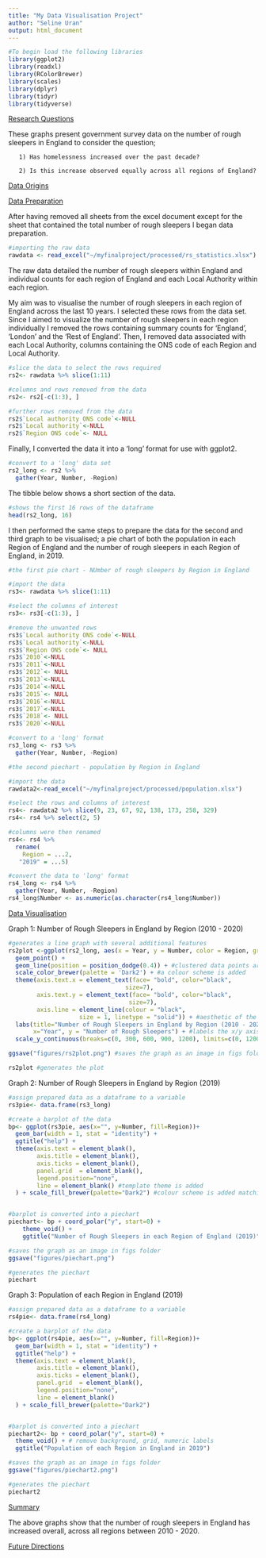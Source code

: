 ```yaml
---
title: "My Data Visualisation Project"
author: "Seline Uran"
output: html_document
---
```

```r
#To begin load the following libraries
library(ggplot2)
library(readxl)
library(RColorBrewer)
library(scales)
library(dplyr)
library(tidyr)
library(tidyverse)
```

<span style="text-decoration:underline">Research Questions</span>

These graphs present government survey data on the number of rough sleepers in England to consider the question; 

       1) Has homelessness increased over the past decade? 

       2) Is this increase observed equally across all regions of England? 

<span style="text-decoration:underline">Data Origins</span>

<span style="text-decoration:underline">Data Preparation</span>

After having removed all sheets from the excel document except for the sheet that contained the total number of rough sleepers I began data preparation. 

```r
#importing the raw data
rawdata <- read_excel("~/myfinalproject/processed/rs_statistics.xlsx")
```

The raw data detailed the number of rough sleepers within England and individual counts for each region of England and each Local Authority within each region. 

My aim was to visualise the number of rough sleepers in each region of England across the last 10 years. I selected these rows from the data set. Since I aimed to visualize the number of rough sleepers in each region individually I removed the rows containing summary counts for 'England', 'London' and the 'Rest of England'. Then, I removed data associated with each Local Authority, columns containing the ONS code of each Region and Local Authority. 

```r
#slice the data to select the rows required
rs2<- rawdata %>% slice(1:11)

#columns and rows removed from the data
rs2<- rs2[-c(1:3), ]

#further rows removed from the data
rs2$`Local authority ONS code`<-NULL
rs2$`Local authority`<-NULL
rs2$`Region ONS code`<- NULL
```

Finally, I converted the data it into a 'long' format for use with ggplot2.

```r
#convert to a 'long' data set
rs2_long <- rs2 %>% 
  gather(Year, Number, -Region)
```

The tibble below shows a short section of the data. 

```r
#shows the first 16 rows of the dataframe
head(rs2_long, 16)
```

I then performed the same steps to prepare the data for the second and third graph to be visualised; a pie chart of both the population in each Region of England and the number of rough sleepers in each Region of England, in 2019. 

```r
#the first pie chart - NUmber of rough sleepers by Region in England

#import the data
rs3<- rawdata %>% slice(1:11)

#select the columns of interest
rs3<- rs3[-c(1:3), ]

#remove the unwanted rows
rs3$`Local authority ONS code`<-NULL
rs3$`Local authority`<-NULL
rs3$`Region ONS code`<- NULL
rs3$`2010`<-NULL
rs3$`2011`<-NULL
rs3$`2012`<- NULL
rs3$`2013`<-NULL
rs3$`2014`<-NULL
rs3$`2015`<- NULL
rs3$`2016`<-NULL
rs3$`2017`<-NULL
rs3$`2018`<- NULL
rs3$`2020`<-NULL

#convert to a 'long' format
rs3_long <- rs3 %>% 
  gather(Year, Number, -Region)

#the second piechart - population by Region in England

#import the data
rawdata2<-read_excel("~/myfinalproject/processed/population.xlsx")

#select the rows and columns of interest
rs4<- rawdata2 %>% slice(9, 23, 67, 92, 138, 173, 258, 329)
rs4<- rs4 %>% select(2, 5)

#columns were then renamed
rs4<- rs4 %>% 
  rename(
    Region = ...2,
   "2019" = ...5)

#convert the data to 'long' format
rs4_long <- rs4 %>% 
  gather(Year, Number, -Region)
rs4_long$Number <- as.numeric(as.character(rs4_long$Number))
```

<span style="text-decoration:underline">Data Visualisation</span> 

Graph 1: Number of Rough Sleepers in England by Region (2010 - 2020)

```r
#generates a line graph with several additional features
rs2plot <-ggplot(rs2_long, aes(x = Year, y = Number, color = Region, group = Region)) +
  geom_point() +
  geom_line(position = position_dodge(0.4)) + #clustered data points are distributed
  scale_color_brewer(palette = 'Dark2') + #a colour scheme is added
  theme(axis.text.x = element_text(face= "bold", color="black", 
                                 size=7),
        axis.text.y = element_text(face= "bold", color="black", 
                                  size=7),
        axis.line = element_line(colour = "black", 
                    size = 1, linetype = "solid")) + #aesthetic of the x/y axis
  labs(title="Number of Rough Sleepers in England by Region (2010 - 2020)",
       x="Year", y = "Number of Rough Sleepers") + #labels the x/y axis and title for plot
  scale_y_continuous(breaks=c(0, 300, 600, 900, 1200), limits=c(0, 1200)) #adjust the scale

ggsave("figures/rs2plot.png") #saves the graph as an image in figs folder
```

```r
rs2plot #generates the plot
```


Graph 2: Number of Rough Sleepers in England by Region (2019) 

```r
#assign prepared data as a dataframe to a variable
rs3pie<- data.frame(rs3_long)

#create a barplot of the data
bp<- ggplot(rs3pie, aes(x="", y=Number, fill=Region))+
  geom_bar(width = 1, stat = "identity") + 
  ggtitle("help") +
  theme(axis.text = element_blank(),
        axis.title = element_blank(),
        axis.ticks = element_blank(),
        panel.grid  = element_blank(),
        legend.position="none",
        line = element_blank() #template theme is added
  ) + scale_fill_brewer(palette="Dark2") #colour scheme is added matching plot above


#barplot is converted into a piechart
piechart<- bp + coord_polar("y", start=0) + 
    theme_void() +
    ggtitle("Number of Rough Sleepers in each Region of England (2019)")

#saves the graph as an image in figs folder
ggsave("figures/piechart.png") 
```

```r
#generates the piechart
piechart
```

Graph 3: Population of each Region in England (2019) 

```r
#assign prepared data as a dataframe to a variable
rs4pie<- data.frame(rs4_long)

#create a barplot of the data
bp<- ggplot(rs4pie, aes(x="", y=Number, fill=Region))+
  geom_bar(width = 1, stat = "identity") + 
  ggtitle("help") +
  theme(axis.text = element_blank(),
        axis.title = element_blank(),
        axis.ticks = element_blank(),
        panel.grid  = element_blank(),
        legend.position="none",
        line = element_blank()
  ) + scale_fill_brewer(palette="Dark2")


#barplot is converted into a piechart
piechart2<- bp + coord_polar("y", start=0) + 
  theme_void() + # remove background, grid, numeric labels
  ggtitle("Population of each Region in England in 2019")

#saves the graph as an image in figs folder
ggsave("figures/piechart2.png") 
```

```r
#generates the piechart
piechart2
```


<span style="text-decoration:underline">Summary</span>

The above graphs show that the number of rough sleepers in England has increased overall, across all regions between 2010 - 2020. 

<span style="text-decoration:underline">Future Directions</span>


